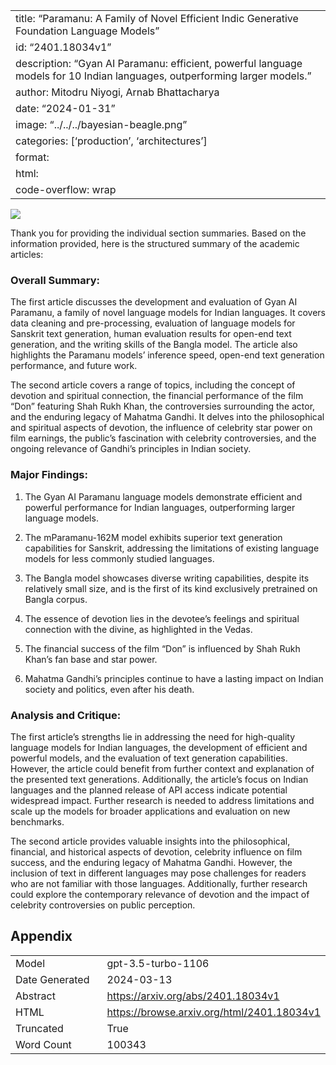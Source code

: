 
---
title: "Paramanu: A Family of Novel Efficient Indic Generative Foundation Language Models"
id: "2401.18034v1"
description: "Gyan AI Paramanu: efficient, powerful language models for 10 Indian languages, outperforming larger models."
author: Mitodru Niyogi, Arnab Bhattacharya
date: "2024-01-31"
image: "../../../bayesian-beagle.png"
categories: ['production', 'architectures']
format:
  html:
    code-overflow: wrap
---

![](../../../bayesian-beagle.png)

Thank you for providing the individual section summaries. Based on the information provided, here is the structured summary of the academic articles:

### Overall Summary:

The first article discusses the development and evaluation of Gyan AI Paramanu, a family of novel language models for Indian languages. It covers data cleaning and pre-processing, evaluation of language models for Sanskrit text generation, human evaluation results for open-end text generation, and the writing skills of the Bangla model. The article also highlights the Paramanu models' inference speed, open-end text generation performance, and future work.

The second article covers a range of topics, including the concept of devotion and spiritual connection, the financial performance of the film "Don" featuring Shah Rukh Khan, the controversies surrounding the actor, and the enduring legacy of Mahatma Gandhi. It delves into the philosophical and spiritual aspects of devotion, the influence of celebrity star power on film earnings, the public's fascination with celebrity controversies, and the ongoing relevance of Gandhi's principles in Indian society.

### Major Findings:
1. The Gyan AI Paramanu language models demonstrate efficient and powerful performance for Indian languages, outperforming larger language models.
2. The mParamanu-162M model exhibits superior text generation capabilities for Sanskrit, addressing the limitations of existing language models for less commonly studied languages.
3. The Bangla model showcases diverse writing capabilities, despite its relatively small size, and is the first of its kind exclusively pretrained on Bangla corpus.

1. The essence of devotion lies in the devotee's feelings and spiritual connection with the divine, as highlighted in the Vedas.
2. The financial success of the film "Don" is influenced by Shah Rukh Khan's fan base and star power.
3. Mahatma Gandhi's principles continue to have a lasting impact on Indian society and politics, even after his death.

### Analysis and Critique:
The first article's strengths lie in addressing the need for high-quality language models for Indian languages, the development of efficient and powerful models, and the evaluation of text generation capabilities. However, the article could benefit from further context and explanation of the presented text generations. Additionally, the article's focus on Indian languages and the planned release of API access indicate potential widespread impact. Further research is needed to address limitations and scale up the models for broader applications and evaluation on new benchmarks.

The second article provides valuable insights into the philosophical, financial, and historical aspects of devotion, celebrity influence on film success, and the enduring legacy of Mahatma Gandhi. However, the inclusion of text in different languages may pose challenges for readers who are not familiar with those languages. Additionally, further research could explore the contemporary relevance of devotion and the impact of celebrity controversies on public perception.

## Appendix

|          |          |
|----------|----------|
| Model     | gpt-3.5-turbo-1106       |
| Date Generated     | 2024-03-13       |
| Abstract | [https://arxiv.org/abs/2401.18034v1](https://arxiv.org/abs/2401.18034v1)        |
| HTML     | [https://browse.arxiv.org/html/2401.18034v1](https://browse.arxiv.org/html/2401.18034v1)       |
| Truncated       | True       |
| Word Count       | 100343       |